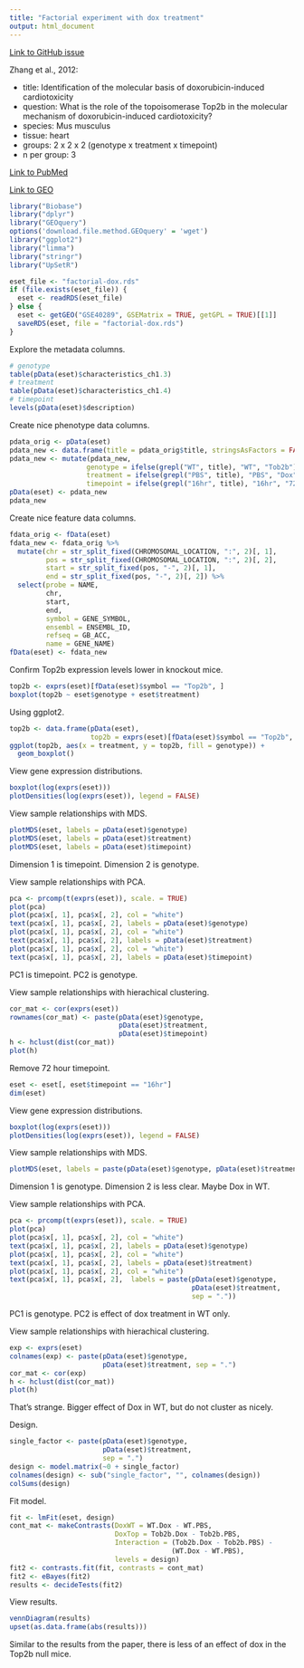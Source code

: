 ```yaml
---
title: "Factorial experiment with dox treatment"
output: html_document
---
```


[Link to GitHub issue](https://github.com/datacamp/courses-differential-expression-with-limma/issues/3#issuecomment-334592606)

Zhang et al., 2012:

* title: Identification of the molecular basis of doxorubicin-induced cardiotoxicity
* question: What is the role of the topoisomerase Top2b in the molecular mechanism of doxorubicin-induced cardiotoxicity?
* species: Mus musculus
* tissue: heart
* groups: 2 x 2 x 2 (genotype x treatment x timepoint)
* n per group: 3

[Link to PubMed](https://www.ncbi.nlm.nih.gov/pubmed/23104132)

[Link to GEO](https://www.ncbi.nlm.nih.gov/geo/query/acc.cgi?acc=GSE40289)

```r
library("Biobase")
library("dplyr")
library("GEOquery")
options('download.file.method.GEOquery' = 'wget')
library("ggplot2")
library("limma")
library("stringr")
library("UpSetR")
```

```r
eset_file <- "factorial-dox.rds"
if (file.exists(eset_file)) {
  eset <- readRDS(eset_file)
} else {
  eset <- getGEO("GSE40289", GSEMatrix = TRUE, getGPL = TRUE)[[1]]
  saveRDS(eset, file = "factorial-dox.rds")
}
```

Explore the metadata columns.

```r
# genotype
table(pData(eset)$characteristics_ch1.3)
# treatment
table(pData(eset)$characteristics_ch1.4)
# timepoint
levels(pData(eset)$description)
```

Create nice phenotype data columns.

```r
pdata_orig <- pData(eset)
pdata_new <- data.frame(title = pdata_orig$title, stringsAsFactors = FALSE)
pdata_new <- mutate(pdata_new,
                   genotype = ifelse(grepl("WT", title), "WT", "Tob2b"),
                   treatment = ifelse(grepl("PBS", title), "PBS", "Dox"),
                   timepoint = ifelse(grepl("16hr", title), "16hr", "72hr"))
pData(eset) <- pdata_new
pdata_new
```

Create nice feature data columns.

```r
fdata_orig <- fData(eset)
fdata_new <- fdata_orig %>%
  mutate(chr = str_split_fixed(CHROMOSOMAL_LOCATION, ":", 2)[, 1],
         pos = str_split_fixed(CHROMOSOMAL_LOCATION, ":", 2)[, 2],
         start = str_split_fixed(pos, "-", 2)[, 1],
         end = str_split_fixed(pos, "-", 2)[, 2]) %>%
  select(probe = NAME,
         chr,
         start,
         end,
         symbol = GENE_SYMBOL,
         ensembl = ENSEMBL_ID,
         refseq = GB_ACC,
         name = GENE_NAME)
fData(eset) <- fdata_new
```

Confirm Top2b expression levels lower in knockout mice.

```r
top2b <- exprs(eset)[fData(eset)$symbol == "Top2b", ]
boxplot(top2b ~ eset$genotype + eset$treatment)
```

Using ggplot2.

```r
top2b <- data.frame(pData(eset),
                    top2b = exprs(eset)[fData(eset)$symbol == "Top2b", ])
ggplot(top2b, aes(x = treatment, y = top2b, fill = genotype)) +
  geom_boxplot()
```


View gene expression distributions.

```r
boxplot(log(exprs(eset)))
plotDensities(log(exprs(eset)), legend = FALSE)
```

View sample relationships with MDS.

```r
plotMDS(eset, labels = pData(eset)$genotype)
plotMDS(eset, labels = pData(eset)$treatment)
plotMDS(eset, labels = pData(eset)$timepoint)
```

Dimension 1 is timepoint. Dimension 2 is genotype.

View sample relationships with PCA.

```r
pca <- prcomp(t(exprs(eset)), scale. = TRUE)
plot(pca)
plot(pca$x[, 1], pca$x[, 2], col = "white")
text(pca$x[, 1], pca$x[, 2], labels = pData(eset)$genotype)
plot(pca$x[, 1], pca$x[, 2], col = "white")
text(pca$x[, 1], pca$x[, 2], labels = pData(eset)$treatment)
plot(pca$x[, 1], pca$x[, 2], col = "white")
text(pca$x[, 1], pca$x[, 2], labels = pData(eset)$timepoint)
```

PC1 is timepoint. PC2 is genotype.

View sample relationships with hierachical clustering.

```r
cor_mat <- cor(exprs(eset))
rownames(cor_mat) <- paste(pData(eset)$genotype,
                           pData(eset)$treatment,
                           pData(eset)$timepoint)
h <- hclust(dist(cor_mat))
plot(h)
```

Remove 72 hour timepoint.

```r
eset <- eset[, eset$timepoint == "16hr"]
dim(eset)
```

View gene expression distributions.

```r
boxplot(log(exprs(eset)))
plotDensities(log(exprs(eset)), legend = FALSE)
```

View sample relationships with MDS.

```r
plotMDS(eset, labels = paste(pData(eset)$genotype, pData(eset)$treatment, sep = "."))
```

Dimension 1 is genotype. Dimension 2 is less clear. Maybe Dox in WT.

View sample relationships with PCA.

```r
pca <- prcomp(t(exprs(eset)), scale. = TRUE)
plot(pca)
plot(pca$x[, 1], pca$x[, 2], col = "white")
text(pca$x[, 1], pca$x[, 2], labels = pData(eset)$genotype)
plot(pca$x[, 1], pca$x[, 2], col = "white")
text(pca$x[, 1], pca$x[, 2], labels = pData(eset)$treatment)
plot(pca$x[, 1], pca$x[, 2], col = "white")
text(pca$x[, 1], pca$x[, 2],  labels = paste(pData(eset)$genotype,
                                             pData(eset)$treatment,
                                             sep = "."))
```

PC1 is genotype. PC2 is effect of dox treatment in WT only.

View sample relationships with hierachical clustering.

```r
exp <- exprs(eset)
colnames(exp) <- paste(pData(eset)$genotype,
                       pData(eset)$treatment, sep = ".")
cor_mat <- cor(exp)
h <- hclust(dist(cor_mat))
plot(h)
```

That's strange. Bigger effect of Dox in WT, but do not cluster as nicely.

Design.

```r
single_factor <- paste(pData(eset)$genotype,
                       pData(eset)$treatment,
                       sep = ".")
design <- model.matrix(~0 + single_factor)
colnames(design) <- sub("single_factor", "", colnames(design))
colSums(design)
```

Fit model.

```r
fit <- lmFit(eset, design)
cont_mat <- makeContrasts(DoxWT = WT.Dox - WT.PBS,
                          DoxTop = Tob2b.Dox - Tob2b.PBS,
                          Interaction = (Tob2b.Dox - Tob2b.PBS) -
                                        (WT.Dox - WT.PBS),
                          levels = design)
fit2 <- contrasts.fit(fit, contrasts = cont_mat)
fit2 <- eBayes(fit2)
results <- decideTests(fit2)
```

View results.

```r
vennDiagram(results)
upset(as.data.frame(abs(results)))
```

Similar to the results from the paper, there is less of an effect of dox in the Top2b null mice.
